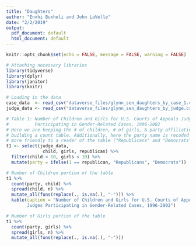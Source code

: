 ```yaml
---
title: "Daughters"
author: "Enxhi Buxheli and John LaVelle"
date: "2/2/2019"
output:
  pdf_document: default
  html_document: default
---
```


```r
knitr::opts_chunk$set(echo = FALSE, message = FALSE, warning = FALSE)

# Attaching necessary libraries
library(tidyverse)
library(dplyr)
library(janitor)
library(knitr)
```

```r
# Loading in the data
case_data  <- read_csv("dataverse_files/glynn_sen_daughters_by_case_1.csv") %>% clean_names()
judge_data <- read_csv("dataverse_files/glynn_sen_daughters_by_judge.csv") %>% clean_names()

# Table 1: Number of Children and Girls for U.S. Courts of Appeals Judges 
#          Participating in Gender-Related Cases, 1996-2002
# Here we are keeping the # of children, # of girls, & party affiliation and
# building a count table. Additionally, here the party name is recoded to be
# more friendly to a reader of the table ("Republicans" and "Democrats")
t1 <- select(judge_data,
              child, girls, republican) %>% 
  filter(child < 10, girls < 10) %>% 
  mutate(party = ifelse(1 == republican, "Republicans", "Democrats"))

# Number of Children portion of the table
t1 %>% 
  count(party, child) %>% 
  spread(child, n) %>% 
  mutate_all(funs(replace(., is.na(.), "-"))) %>% 
  kable(caption = "Number of Children and Girls for U.S. Courts of Appeals 
        Judges Participating in Gender-Related Cases, 1996-2002")

# Number of Girls portion of the table
t1 %>% 
  count(party, girls) %>% 
  spread(girls, n) %>% 
  mutate_all(funs(replace(., is.na(.), "-")))
```
